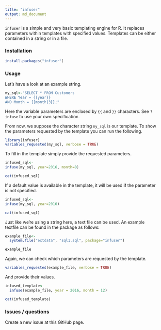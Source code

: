 ```yaml
---
title: "infuser"
output: md_document
---
```


```infuser``` is a simple and very basic templating engine for R. It replaces parameters within templates with specified values. Templates can be either contained in a string or in a file.

### Installation

```r
install.packages("infuser")
```

### Usage

Let's have a look at an example string.

```r
my_sql<-"SELECT * FROM Customers
WHERE Year = {{year}}
AND Month = {{month|3}};"
```

Here the variable parameters are enclosed by ```{{``` and ```}}``` characters. See ```?infuse``` to use your own specification.

From now, we suppose the character string ```my_sql```  is our template. To show the parameters requested by the template you can run the following.

```r
library(infuser)
variables_requested(my_sql, verbose = TRUE)
```

To fill in the template simply provide the requested parameters.

```r
infused_sql<-
infuse(my_sql, year=2016, month=8)

cat(infused_sql)
```

If a default value is available in the template, it will be used if the parameter is not specified.

```r
infused_sql<-
infuse(my_sql, year=2016)

cat(infused_sql)
```

Just like we're using a string here, a text file can be used. An example textfile can be found in the package as follows:

```r
example_file<-
  system.file("extdata", "sql1.sql", package="infuser")

example_file
```

Again, we can check which parameters are requested by the template.

```r
variables_requested(example_file, verbose = TRUE)
```

And provide their values.

```r
infused_template<-
  infuse(example_file, year = 2016, month = 12)

cat(infused_template)
```

### Issues / questions

Create a new issue at this GitHub page.
